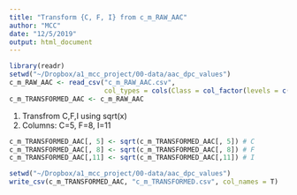 ```yaml
---
title: "Transform {C, F, I} from c_m_RAW_AAC"
author: "MCC"
date: "12/5/2019"
output: html_document
---
```


```r
library(readr)
setwd("~/Dropbox/a1_mcc_project/00-data/aac_dpc_values")
c_m_RAW_AAC <- read_csv("c_m_RAW_AAC.csv", 
                        col_types = cols(Class = col_factor(levels = c("0","1"))))
c_m_TRANSFORMED_AAC <- c_m_RAW_AAC
```

1. Transfrom C,F,I using sqrt(x)  
2. Columns: C=5, F=8, I=11  

```r
c_m_TRANSFORMED_AAC[, 5] <- sqrt(c_m_TRANSFORMED_AAC[, 5]) # C
c_m_TRANSFORMED_AAC[, 8] <- sqrt(c_m_TRANSFORMED_AAC[, 8]) # F
c_m_TRANSFORMED_AAC[,11] <- sqrt(c_m_TRANSFORMED_AAC[,11]) # I

setwd("~/Dropbox/a1_mcc_project/00-data/aac_dpc_values")
write_csv(c_m_TRANSFORMED_AAC, "c_m_TRANSFORMED.csv", col_names = T)
```



